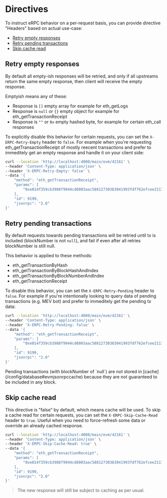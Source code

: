 
# Directives

To instruct eRPC behavior on a per-request basis, you can provide directive "Headers" based on actual use-case:

* [Retry empty responses](#retry-empty-responses)
* [Retry pending transactions](#retry-pending-transactions)
* [Skip cache read](#skip-cache-read)

## Retry empty responses

By default all empty-ish responses will be retried, and only if all upstreams return the same empty response, then client will receive the empty response.

Emptyish means any of these:
* Response is `[]` empty array for example for eth_getLogs
* Response is `null` or `{}` empty object for example for eth_getTransactionReceipt
* Response is `""` or `0x` empty hashed byte, for example for certain eth_call responses

To explicitly disable this behavior for certain requests, you can set the `X-ERPC-Retry-Empty` header to `false`. For example when you're requesting eth_getTransactionReceipt of mostly reecent transactions and prefer to immeditely get an empty response and handle it on your client side:
```bash
curl --location 'http://localhost:4000/main/evm/42161' \
--header 'Content-Type: application/json' \
--header 'X-ERPC-Retry-Empty: false' \
--data '{
    "method": "eth_getTransactionReceipt",
    "params": [
        "0xe014f359cb3988f9944cd8003aac58812730383041993fdf762efcee21172d15",
    ],
    "id": 9199,
    "jsonrpc": "2.0"
}'
```

## Retry pending transactions

By default requests towards pending transactions will be retried until tx is included (blockNumber is not `null`), and fail if even after all retries blockNumber is still null.

This behavior is applied to these methods:
* eth_getTransactionByHash
* eth_getTransactionByBlockHashAndIndex
* eth_getTransactionByBlockNumberAndIndex
* eth_getTransactionReceipt

To disable this behavior, you can set the `X-ERPC-Retry-Pending` header to `false`. For example if you're intentionally looking to query data of pending transactions (e.g. MEV bot) and prefer to immeditely get the pending tx data:
```bash
curl --location 'http://localhost:4000/main/evm/42161' \
--header 'Content-Type: application/json' \
--header 'X-ERPC-Retry-Pending: false' \
--data '{
    "method": "eth_getTransactionReceipt",
    "params": [
        "0xe014f359cb3988f9944cd8003aac58812730383041993fdf762efcee21172d15",
    ],
    "id": 9199,
    "jsonrpc": "2.0"
}'
```

<Callout type="info">
    Pending transactions (with blockNumber of `null`) are not stored in [cache](/config/database#evmjsonrpccache) because they are not guaranteed to be included in any block.
</Callout>

## Skip cache read

This directive is "false" by default, which means cache will be used. To skip a cache read for certain requests, you can set the `X-ERPC-Skip-Cache-Read` header to `true`. Useful when you need to force-refresh some data or override an already cached response.

```bash
curl --location 'http://localhost:4000/main/evm/42161' \
--header 'Content-Type: application/json' \
--header 'X-ERPC-Skip-Cache-Read: true' \
--data '{
    "method": "eth_getTransactionReceipt",
    "params": [
        "0xe014f359cb3988f9944cd8003aac58812730383041993fdf762efcee21172d15",
    ],
    "id": 9199,
    "jsonrpc": "2.0"
}'
```

> The new response will still be subject to caching as per usual.
